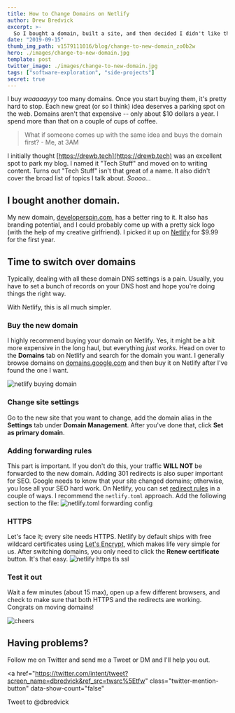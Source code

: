 ```yaml
---
title: How to Change Domains on Netlify
author: Drew Bredvick
excerpt: >-
  So I bought a domain, built a site, and then decided I didn't like the name. Follow along on my journey to switch domains on Netlify; HTTPS fixes included.
date: "2019-09-15"
thumb_img_path: v1579111016/blog/change-to-new-domain_zo0b2w
hero: ./images/change-to-new-domain.jpg
template: post
twitter_image: ./images/change-to-new-domain.jpg
tags: ["software-exploration", "side-projects"]
secret: true
---
```

I buy _waaaaayyy_ too many domains. Once you start buying them, it's pretty hard to stop. Each new great (or so I think) idea deserves a parking spot on the web. Domains aren't that expensive -- only about \$10 dollars a year. I spend more than that on a couple of cups of coffee.

> What if someone comes up with the same idea and buys the domain first? - Me, at 3AM

I initially thought [https://drewb.tech](https://drewb.tech) was an excellent spot to park my blog. I named it "Tech Stuff" and moved on to writing content. Turns out "Tech Stuff" isn't that great of a name. It also didn't cover the broad list of topics I talk about. _Soooo..._

## I bought another domain.

My new domain, [developerspin.com](https://developerspin.com), has a better ring to it. It also has branding potential, and I could probably come up with a pretty sick logo (with the help of my creative girlfriend). I picked it up on [Netlify](https://netlify.com) for \$9.99 for the first year.

## Time to switch over domains

Typically, dealing with all these domain DNS settings is a pain. Usually, you have to set a bunch of records on your DNS host and hope you're doing things the right way.

With Netlify, this is all much simpler.

### Buy the new domain

I highly recommend buying your domain on Netlify. Yes, it might be a bit more expensive in the long haul, but everything _just works_. Head on over to the **Domains** tab on Netlify and search for the domain you want. I generally browse domains on [domains.google.com](https://domains.google.com) and then buy it on Netlify after I've found the one I want.

<div className="Image__Small">
  <img
    src="./images/buy-netlify-domain-pricing.png"
    title="Netlify buying domain"
    alt="netlify buying domain"
  />
</div>

### Change site settings

Go to the new site that you want to change, add the domain alias in the **Settings** tab under **Domain Management**. After you've done that, click **Set as primary domain**.

### Adding forwarding rules

This part is important. If you don't do this, your traffic **WILL NOT** be forwarded to the new domain. Adding 301 redirects is also super important for SEO. Google needs to know that your site changed domains; otherwise, you lose all your SEO hard work. On Netlify, you can set [redirect rules](https://www.netlify.com/docs/redirects/) in a couple of ways. I recommend the `netlify.toml` approach. Add the following section to the file:
![netlify.toml forwarding config](./images/netlify-toml-forwarding-config.png)

### HTTPS

Let's face it; every site needs HTTPS. Netlify by default ships with free wildcard certificates using [Let's Encrypt](https://letsencrypt.org), which makes life very simple for us. After switching domains, you only need to click the **Renew certificate** button. It's that easy.
![netlify https tls ssl](./images/https-ssl-tls-config.png)

### Test it out

Wait a few minutes (about 15 max), open up a few different browsers, and check to make sure that both HTTPS and the redirects are working. Congrats on moving domains!

![cheers](./images/cheers.jpg)

## Having problems?

Follow me on Twitter and send me a Tweet or DM and I'll help you out.

<a
  href="https://twitter.com/intent/tweet?screen_name=dbredvick&ref_src=twsrc%5Etfw"
  class="twitter-mention-button"
  data-show-count="false"
>
  Tweet to @dbredvick
</a>
